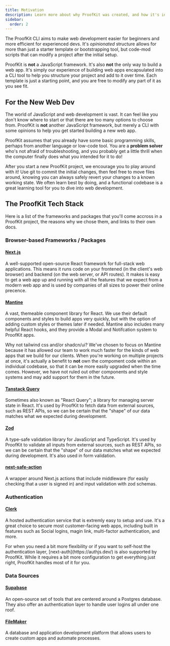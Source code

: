 ```yaml
---
title: Motivation
description: Learn more about why ProofKit was created, and how it's intended to help you.
sidebar:
  order: 2
---
```



The ProofKit CLI aims to make web development easier for beginners and more efficient for experienced devs. It's _opinionated_ structure allows for more than just a starter template or bootstrapping tool, but code-mod scripts that can modify a project after the initial setup.

ProofKit is **not** a JavaScript framework. It's also **not** the only way to build a web app. It's simply our experience of building web apps encapsulated into a CLI tool to help you structure your project and add to it over time. Each template is just a starting point, and you are free to modify any part of it as you see fit.

## For the New Web Dev

The world of JavaScript and web development is vast. It can feel like you don't know where to start or that there are too many options to choose from. ProofKit is **not** another JavaScript framework, but merely a CLI with some opinions to help you get started building a new web app.

ProofKit assumes that you already have some basic programming skills, perhaps from another language or low-code tool. You are a **problem solver** who's not afraid of troubleshooting, and you probably get a little thrill when the computer finally does what you intended for it to do!

After you start a new ProofKit project, we encourage you to play around with it! Use git to commit the initial changes, then feel free to move files around, knowing you can always safely revert your changes to a known working state. We often learn best by doing, and a functional codebase is a great learning tool for you to dive into web development.

<Card
  href="/guides/resources"
  title="Learning Resources"
  description="A list of subjects and tutorials to guide your web development journey."
/>

## The ProofKit Tech Stack

Here is a list of the frameworks and packages that you'll come accross in a ProofKit project, the reasons why we chose them, and links to their own docs.

### Browser-based Frameworks / Packages

#### [Next.js](https://nextjs.org/docs)

A well-supported open-source React framework for full-stack web applications. This means it runs code on your frontened (in the client's web browser) and backend (on the web server, or API routes). It makes is easy to get a web app up and running with all the features that we expect from a modern web app and is used by companies of all sizes to power their online precence.

#### [Mantine](https://mantine.dev/)

A vast, themeable component library for React. We use their default components and styles to build apps very quickly, but with the option of adding custom styles or themes later if needed. Mantine also includes many helpful React hooks, and they provide a Modal and Notifcation system to ProofKit apps.

Why not tailwind css and/or shadcn/ui? We've chosen to focus on Mantine because it has allowed our team to work much faster for the kinds of web apps that we build for our clients. When you're working on multiple projects at once, it's actually a benefit to **not** own the compoment code within an individual codebase, so that it can be more easily upgraded when the time comes. However, we have not ruled out other components and style systems and may add support for them in the future.

#### [Tanstack Query](https://tanstack.com/query)

Sometimes also known as "React Query"; a library for managing server state in React. It's used by ProofKit to fetch data from external sources, such as REST APIs, so we can be certain that the "shape" of our data matches what we expected during development.

#### [Zod](https://zod.dev/)

A type-safe validation library for JavaScript and TypeScript. It's used by ProofKit to validate all inputs from external sources, such as REST APIs, so we can be certain that the "shape" of our data matches what we expected during development. It's also used in form validation.

#### [next-safe-action](https://next-safe-action.dev/docs/getting-started)

A wrapper around Next.js actions that include middleware (for easily checking that a user is signed in) and input validation with zod schemas.

### Authentication

#### [Clerk](https://clerk.com/)

A hosted authentication service that is extremly easy to setup and use. It's a great choice to secure most customer-facing web apps, including built in features such as Social logins, magin link, multi-factor authentication, and more.

<Callout type="info">
  For when you need a bit more flexibility or if you want to self-host the authentication layer, [next-auth](https://authjs.dev/) is also supported by ProofKit. While it requires a bit more configuration to get everything just right, ProofKit handles most of it for you.
</Callout>

### Data Sources

#### [Supabase](https://supabase.com/)

An open-source set of tools that are centered around a Postgres database. They also offer an authentication layer to handle user logins all under one roof.

#### [FileMaker](https://www.claris.com/)

A database and application development platform that allows users to create custom apps and automate processes.
